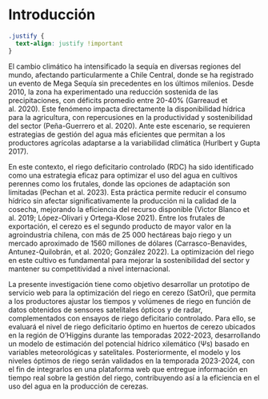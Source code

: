 # Introducción {.unnumbered}

```css
.justify {
  text-align: justify !important
}
```

::: {.justify}
El cambio climático ha intensificado la sequía en diversas regiones del mundo, afectando particularmente a Chile Central, donde se ha registrado un evento de Mega Sequía sin precedentes en los últimos milenios. Desde 2010, la zona ha experimentado una reducción sostenida de las precipitaciones, con déficits promedio entre 20-40% (Garreaud et al. 2020). Este fenómeno impacta directamente la disponibilidad hídrica para la agricultura, con repercusiones en la productividad y sostenibilidad del sector (Peña-Guerrero et al. 2020). Ante este escenario, se requieren estrategias de gestión del agua más eficientes que permitan a los productores agrícolas adaptarse a la variabilidad climática (Hurlbert y Gupta 2017).

En este contexto, el riego deficitario controlado (RDC) ha sido identificado como una estrategia eficaz para optimizar el uso del agua en cultivos perennes como los frutales, donde las opciones de adaptación son limitadas (Pechan et al. 2023). Esta práctica permite reducir el consumo hídrico sin afectar significativamente la producción ni la calidad de la cosecha, mejorando la eficiencia del recurso disponible (Victor Blanco et al. 2019; López-Olivari y Ortega-Klose 2021). Entre los frutales de exportación, el cerezo es el segundo producto de mayor valor en la agroindustria chilena, con más de 25 000 hectáreas bajo riego y un mercado aproximado de 1560 millones de dólares (Carrasco-Benavides, Antunez-Quilobrán, et al. 2020; González 2022). La optimización del riego en este cultivo es fundamental para mejorar la sostenibilidad del sector y mantener su competitividad a nivel internacional.

La presente investigación tiene como objetivo desarrollar un prototipo de servicio web para la optimización del riego en cerezo (SatOri), que permita a los productores ajustar los tiempos y volúmenes de riego en función de datos obtenidos de sensores satelitales ópticos y de radar, complementados con ensayos de riego deficitario controlado. Para ello, se evaluará el nivel de riego deficitario óptimo en huertos de cerezo ubicados en la región de O’Higgins durante las temporadas 2022-2023, desarrollando un modelo de estimación del potencial hídrico xilemático (Ψs) basado en variables meteorológicas y satelitales. Posteriormente, el modelo y los niveles óptimos de riego serán validados en la temporada 2023-2024, con el fin de integrarlos en una plataforma web que entregue información en tiempo real sobre la gestión del riego, contribuyendo así a la eficiencia en el uso del agua en la producción de cerezas.
:::